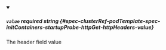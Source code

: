 
<details className="config-field" data-expandable="false" open>
<summary>

##### `value` <span className="config-field-required" data-required="true">required</span> <span className="config-field-type">string</span> <span className="config-field-default"></span> <span className="config-field-enum"></span> {#spec-clusterRef-podTemplate-spec-initContainers-startupProbe-httpGet-httpHeaders-value}

The header field value

</summary>



</details>
